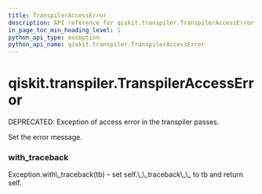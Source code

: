 ```yaml
---
title: TranspilerAccessError
description: API reference for qiskit.transpiler.TranspilerAccessError
in_page_toc_min_heading_level: 1
python_api_type: exception
python_api_name: qiskit.transpiler.TranspilerAccessError
---
```


# qiskit.transpiler.TranspilerAccessError

<Class id="qiskit.transpiler.TranspilerAccessError" name="TranspilerAccessError" isDedicatedPage={true} github="https://github.com/qiskit/qiskit/tree/stable/0.17/qiskit/transpiler/exceptions.py" signature="TranspilerAccessError(*message)">
  DEPRECATED: Exception of access error in the transpiler passes.

  Set the error message.

  ### with\_traceback

  <Function id="qiskit.transpiler.TranspilerAccessError.with_traceback" name="with_traceback" signature="with_traceback()">
    Exception.with\_traceback(tb) – set self.\_\_traceback\_\_ to tb and return self.
  </Function>
</Class>

